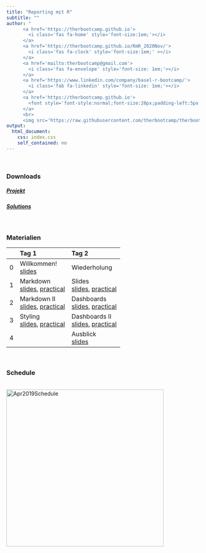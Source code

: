 ```yaml
---
title: "Reporting mit R"
subtitle: ""
author: "
      <a href='https://therbootcamp.github.io'>
        <i class='fas fa-home' style='font-size:1em;'></i>
      </a>
      <a href='https://therbootcamp.github.io/RmR_2020Nov/'>
        <i class='fas fa-clock' style='font-size:1em;' ></i>
      </a>
      <a href='mailto:therbootcamp@gmail.com'>
        <i class='fas fa-envelope' style='font-size: 1em;'></i>
      </a>
      <a href='https://www.linkedin.com/company/basel-r-bootcamp/'>
        <i class='fab fa-linkedin' style='font-size: 1em;'></i>
      </a>
      <a href='https://therbootcamp.github.io'>
        <font style='font-style:normal;font-size:20px;padding-left:5px'>Basel R Bootcamp</font>
      </a>
      <br>
      <img src='https://raw.githubusercontent.com/therbootcamp/therbootcamp.github.io/master/_sessions/_image/by-sa.png' style= 'height:16.7px;vertical-align:baseline'/><font style='font-style:normal;font-size:20px;padding-left:9.3px'>November 2020</font>"
output:
  html_document:
    css: index.css
    self_contained: no
---
```


<br>

### Downloads

##### [Projekt](https://www.dropbox.com/s/jomqnkoz9jucf7v/TheRBootcamp.zip?dl=1)
##### [Solutions](https://raw.githubusercontent.com/therbootcamp/RmR_2020Nov/master/_materials/solutions/airbnb_solutions.zip)

<br>

### Materialien

|  | Tag 1 | Tag 2 | 
|:--|:-------------|:-------------|
|0| Willkommen!<br>[slides](https://therbootcamp.github.io/RmR_2020Nov/_sessions/Welcome/Welcome.html) | Wiederholung |
|1|Markdown<br>[slides](https://therbootcamp.github.io/RmR_2020Nov/_sessions/Markdown/Markdown_slides.html), [practical](https://therbootcamp.github.io/RmR_2020Nov/_sessions/Markdown/Markdown_practical.html) | Slides<br> [slides](https://therbootcamp.github.io/RmR_2020Nov/_sessions/Markdown4/Markdown4_slides.html), [practical](https://therbootcamp.github.io/RmR_2020Nov/_sessions/Markdown4/Markdown4_practical.html)|
|2|Markdown II<br>[slides](https://therbootcamp.github.io/RmR_2020Nov/_sessions/Markdown2/Markdown2_slides.html), [practical](https://therbootcamp.github.io/RmR_2020Nov/_sessions/Markdown2/Markdown2_practical.html) | Dashboards<br> [slides](https://therbootcamp.github.io/RmR_2020Nov/_sessions/DashboardsI/DashboardI_slides.html), [practical](https://therbootcamp.github.io/RmR_2020Nov/_sessions/DashboardsI/DashboardsI_practical.html) |
|3|Styling<br>[slides](https://therbootcamp.github.io/RmR_2020Nov/_sessions/Markdown3/Markdown3_slides.html), [practical](https://therbootcamp.github.io/RmR_2020Nov/_sessions/Markdown3/Markdown3_practical.html) | Dashboards II <br> [slides](https://therbootcamp.github.io/RmR_2020Nov/_sessions/DashboardsII/DashboardsII_slides.html), [practical](https://therbootcamp.github.io/RmR_2020Nov/_sessions/DashboardsII/DashboardsII_practical.html) |
|4| | Ausblick<br>[slides](https://therbootcamp.github.io/RmR_2020Nov/_sessions/NextSteps/NextSteps.html)|
<br>

### Schedule

<p align="left"><br>
    <img border="0" alt="Apr2019Schedule" src="https://therbootcamp.github.io/RmR_2020Nov/_sessions/Welcome/image/schedule.png" style="width:410px">
</p>
